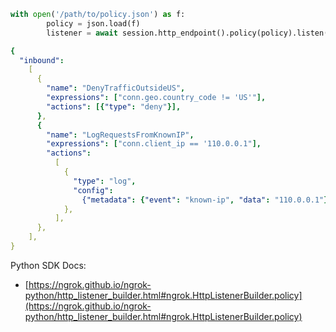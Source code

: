 ```python
with open('/path/to/policy.json') as f:
        policy = json.load(f)
        listener = await session.http_endpoint().policy(policy).listen()
```

```yaml title="policy.json"
{
  "inbound":
    [
      {
        "name": "DenyTrafficOutsideUS",
        "expressions": ["conn.geo.country_code != 'US'"],
        "actions": [{"type": "deny"}],
      },
      {
        "name": "LogRequestsFromKnownIP",
        "expressions": ["conn.client_ip == '110.0.0.1"],
        "actions":
          [
            {
              "type": "log",
              "config":
                {"metadata": {"event": "known-ip", "data": "110.0.0.1"}},
            },
          ],
      },
    ],
}
```

Python SDK Docs:

- [https://ngrok.github.io/ngrok-python/http_listener_builder.html#ngrok.HttpListenerBuilder.policy](https://ngrok.github.io/ngrok-python/http_listener_builder.html#ngrok.HttpListenerBuilder.policy)
